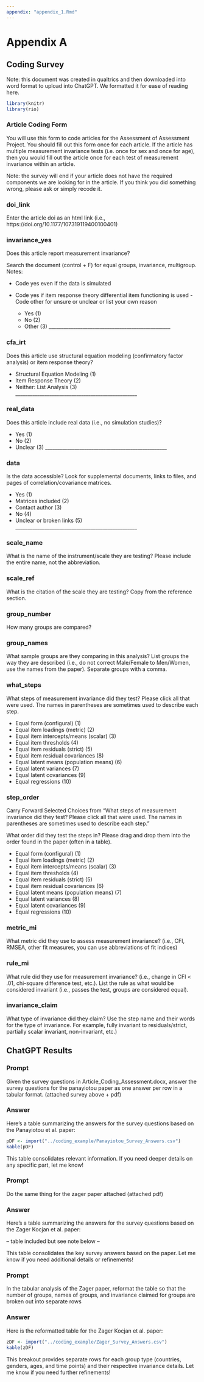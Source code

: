 ```yaml
---
appendix: "appendix_1.Rmd"
---
```


# Appendix A

## Coding Survey

Note: this document was created in qualtrics and then downloaded into word format to upload into ChatGPT. We formatted it for ease of reading here. 

```r
library(knitr)
library(rio)
```

### Article Coding Form  

You will use this form to code articles for the Assessment of Assessment Project. You should fill out this form once for each article. If the article has multiple measurement invariance tests (i.e. once for sex and once for age), then you would fill out the article once for each test of measurement invariance within an article.
 
Note: the survey will end if your article does not have the required components we are looking for in the article. If you think you did something wrong, please ask or simply recode it.  

### doi_link

 Enter the article doi as an html link (i.e., https://doi.org/10.1177/107319119400100401) 

### invariance_yes 

Does this article report measurement invariance?
 
Search the document (control + F) for equal groups, invariance, multigroup. Notes:
 
- Code yes even if the data is simulated
- Code yes if item response theory differential item functioning is used - Code other for unsure or unclear or list your own reason  

  - Yes  (1) 
  -	No  (2) 
  - Other  (3) __________________________________________________

### cfa_irt 

Does this article use structural equation modeling (confirmatory factor analysis) or item response theory?  

- Structural Equation Modeling  (1) 
- Item Response Theory  (2) 
- Neither: List Analysis  (3) __________________________________________________

### real_data 

Does this article include real data (i.e., no simulation studies)?  

- Yes  (1) 
- No  (2) 
- Unclear  (3) __________________________________________________

### data 

Is the data accessible? Look for supplemental documents, links to files, and pages of correlation/covariance matrices.  

- Yes  (1) 
- Matrices included  (2) 
- Contact author  (3) 
- No  (4) 
- Unclear or broken links  (5) __________________________________________________

### scale_name 

What is the name of the instrument/scale they are testing? Please include the entire name, not the abbreviation.  

### scale_ref 

What is the citation of the scale they are testing? Copy from the reference section.

### group_number 

How many groups are compared?  

### group_names 

What sample groups are they comparing in this analysis? List groups the way they are described (i.e., do not correct Male/Female to Men/Women, use the names from the paper). Separate groups with a comma.  

### what_steps 

What steps of measurement invariance did they test? Please click all that were used. The names in parentheses are sometimes used to describe each step.  

- Equal form (configural)  (1) 
- Equal item loadings (metric)  (2) 
- Equal item intercepts/means (scalar)  (3) 
- Equal item thresholds  (4) 
- Equal item residuals (strict)  (5) 
- Equal item residual covariances  (8) 
- Equal latent means (population means)  (6) 
- Equal latent variances  (7) 
- Equal latent covariances  (9) 
- Equal regressions  (10) 

### step_order

Carry Forward Selected Choices from "What steps of measurement invariance did they test? Please click all that were used. The names in parentheses are sometimes used to describe each step. "
 
What order did they test the steps in? Please drag and drop them into the order found in the paper (often in a table).  

- Equal form (configural) (1)
- Equal item loadings (metric) (2)
- Equal item intercepts/means (scalar) (3)
- Equal item thresholds (4)
- Equal item residuals (strict) (5)
- Equal item residual covariances (6)
- Equal latent means (population means) (7)
- Equal latent variances (8)
- Equal latent covariances (9)
- Equal regressions (10)

### metric_mi 

What metric did they use to assess measurement invariance? (i.e., CFI, RMSEA, other fit measures, you can use abbreviations of fit indices) 

### rule_mi 

What rule did they use for measurement invariance? (i.e., change in CFI < .01, chi-square difference test, etc.). List the rule as what would be considered invariant (i.e., passes the test, groups are considered equal).  

### invariance_claim 

What type of invariance did they claim? Use the step name and their words for the type of invariance. For example, fully invariant to residuals/strict, partially scalar invariant, non-invariant, etc.) 

## ChatGPT Results

### Prompt 

Given the survey questions in Article_Coding_Assessment.docx, answer the survey questions for the panayiotou paper as one answer per row in a tabular format. (attached survey above + pdf)

### Answer 

Here’s a table summarizing the answers for the survey questions based on the Panayiotou et al. paper:

```r
pDF <- import("../coding_example/Panayiotou_Survey_Answers.csv")
kable(pDF)
```

This table consolidates relevant information. If you need deeper details on any specific part, let me know!

### Prompt

Do the same thing for the zager paper attached (attached pdf)

### Answer

Here’s a table summarizing the answers for the survey questions based on the Zager Kocjan et al. paper:

-- table included but see note below --

This table consolidates the key survey answers based on the paper. Let me know if you need additional details or refinements!

### Prompt

In the tabular analysis of the Zager paper, reformat the table so that the number of groups, names of groups, and invariance claimed for groups are broken out into separate rows 

### Answer

Here is the reformatted table for the Zager Kocjan et al. paper:

```r
zDF <- import("../coding_example/Zager_Survey_Answers.csv")
kable(zDF)
```

This breakout provides separate rows for each group type (countries, genders, ages, and time points) and their respective invariance details. Let me know if you need further refinements!

